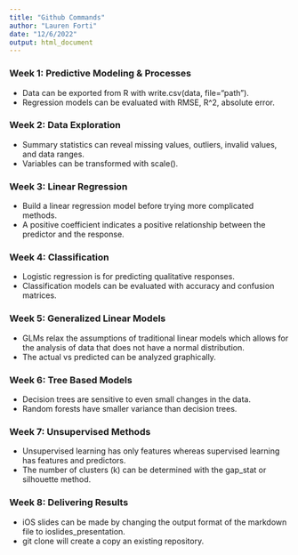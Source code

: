 ```yaml
---
title: "Github Commands"
author: "Lauren Forti"
date: "12/6/2022"
output: html_document
---
```


### **Week 1:** Predictive Modeling & Processes
- Data can be exported from R with write.csv(data, file="path").
- Regression models can be evaluated with RMSE, R^2, absolute error.

### **Week 2:** Data Exploration
- Summary statistics can reveal missing values, outliers, invalid values, and data ranges.
- Variables can be transformed with scale().

### **Week 3:** Linear Regression
- Build a linear regression model before trying more complicated methods.
- A positive coefficient indicates a positive relationship between the predictor and the response.

### **Week 4:** Classification
- Logistic regression is for predicting qualitative responses.
- Classification models can be evaluated with accuracy and confusion matrices.

### **Week 5:** Generalized Linear Models
- GLMs relax the assumptions of traditional linear models which allows for the analysis of data that does not have a normal distribution.
- The actual vs predicted can be analyzed graphically.

### **Week 6:** Tree Based Models
- Decision trees are sensitive to even small changes in the data. 
- Random forests have smaller variance than decision trees.

### **Week 7:** Unsupervised Methods
- Unsupervised learning has only features whereas supervised learning has features and predictors.
- The number of clusters (k) can be determined with the gap_stat or silhouette method.

### **Week 8:** Delivering Results
- iOS slides can be made by changing the output format of the markdown file to ioslides_presentation.
- git clone will create a copy an existing repository.
\
\
\